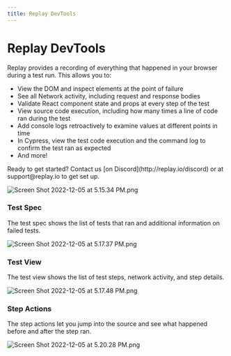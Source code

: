```yaml
---
title: Replay DevTools
---
```


# Replay DevTools

Replay provides a recording of everything that happened in your browser during a test run. This allows you to:

- View the DOM and inspect elements at the point of failure
- See all Network activity, including request and response bodies
- Validate React component state and props at every step of the test
- View source code execution, including how many times a line of code ran during the test
- Add console logs retroactively to examine values at different points in time
- In Cypress, view the test code execution and the command log to confirm the test ran as expected
- And more!

<Callout type="info" emoji="👉">
Ready to get started? Contact us [on Discord](http://replay.io/discord) or at support@replay.io to get set up.
</Callout>

![Screen Shot 2022-12-05 at 5.15.34 PM.png](/images/Screen_Shot_2022-12-05_at_5.15.34_PM_dwqjk.png)

### Test Spec

The test spec shows the list of tests that ran and additional information on failed tests.

![Screen Shot 2022-12-05 at 5.17.37 PM.png](/images/Screen_Shot_2022-12-05_at_5.17.37_PM_mgypr.png)

### Test View

The test view shows the list of test steps, network activity, and step details.  

![Screen Shot 2022-12-05 at 5.17.48 PM.png](/images/Screen_Shot_2022-12-05_at_5.17.48_PM_mgjwd.png)

### Step Actions

The step actions let you jump into the source and see what happened before and after the step ran.

![Screen Shot 2022-12-05 at 5.20.28 PM.png](/images/Screen_Shot_2022-12-05_at_5.20.28_PM_vfdsq.png)